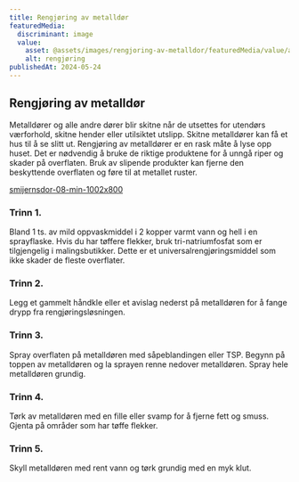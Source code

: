 ```yaml
---
title: Rengjøring av metalldør
featuredMedia:
  discriminant: image
  value:
    asset: @assets/images/rengjoring-av-metalldor/featuredMedia/value/asset.png
    alt: rengjøring
publishedAt: 2024-05-24
---
```


## Rengjøring av metalldør

Metalldører og alle andre dører blir skitne når de utsettes for utendørs værforhold, skitne hender eller utilsiktet utslipp. Skitne metalldører kan få et hus til å se slitt ut. Rengjøring av metalldører er en rask måte å lyse opp huset. Det er nødvendig å bruke de riktige produktene for å unngå riper og skader på overflaten. Bruk av slipende produkter kan fjerne den beskyttende overflaten og føre til at metallet ruster.

[smijernsdor-08-min-1002x800](https://cdn.sanity.io/images/csbn9wp4/transformed-data/bb857d84f5589eb22f6fd69a4fff14cdb5b110cb-1002x800.jpg)

### Trinn 1.

Bland 1 ts. av mild oppvaskmiddel i 2 kopper varmt vann og hell i en sprayflaske. Hvis du har tøffere flekker, bruk tri-natriumfosfat som er tilgjengelig i malingsbutikker. Dette er et universalrengjøringsmiddel som ikke skader de fleste overflater.

### Trinn 2.

Legg et gammelt håndkle eller et avislag nederst på metalldøren for å fange drypp fra rengjøringsløsningen.

### Trinn 3.

Spray overflaten på metalldøren med såpeblandingen eller TSP. Begynn på toppen av metalldøren og la sprayen renne nedover metalldøren. Spray hele metalldøren grundig.

### Trinn 4.

Tørk av metalldøren med en fille eller svamp for å fjerne fett og smuss. Gjenta på områder som har tøffe flekker.

### Trinn 5.

Skyll metalldøren med rent vann og tørk grundig med en myk klut.

